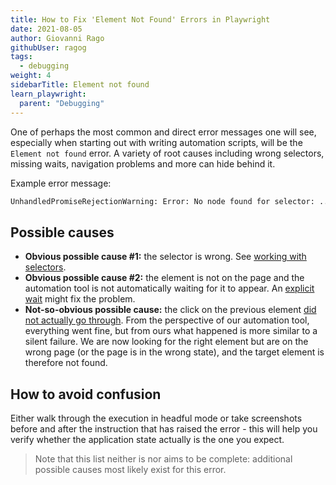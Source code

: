 ```yaml
---
title: How to Fix 'Element Not Found' Errors in Playwright
date: 2021-08-05
author: Giovanni Rago
githubUser: ragog
tags:
  - debugging
weight: 4
sidebarTitle: Element not found
learn_playwright:
  parent: "Debugging"
---
```



<PlaywrightCheckSuiteTryOut />

One of perhaps the most common and direct error messages one will see, especially when starting out with writing automation scripts, will be the `Element not found` error. A variety of root causes including wrong selectors, missing waits, navigation problems and more can hide behind it.

Example error message:
```sh
UnhandledPromiseRejectionWarning: Error: No node found for selector: ...
```

## Possible causes

- **Obvious possible cause #1:** the selector is wrong. See [working with selectors](/learn/playwright/selectors/).
- **Obvious possible cause #2:** the element is not on the page and the automation tool is not automatically waiting for it to appear. An [explicit wait](/learn/playwright/navigation/) might fix the problem.
- **Not-so-obvious possible cause:** the click on the previous element [did not actually go through](/learn/playwright/error-click-not-executed/). From the perspective of our automation tool, everything went fine, but from ours what happened is more similar to a silent failure. We are now looking for the right element but are on the wrong page (or the page is in the wrong state), and the target element is therefore not found.

## How to avoid confusion

Either walk through the execution in headful mode or take screenshots before and after the instruction that has raised the error - this will help you verify whether the application state actually is the one you expect.

> Note that this list neither is nor aims to be complete: additional possible causes most likely exist for this error.
